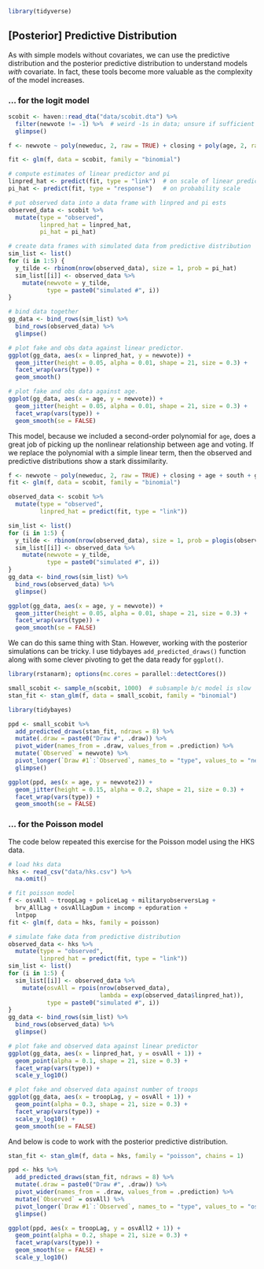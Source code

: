 
```r
library(tidyverse)
```

## [Posterior] Predictive Distribution

As with simple models without covariates, we can use the predictive distribution and the posterior predictive distribution to understand models *with* covariate. In fact, these tools become more valuable as the complexity of the model increases.

### ... for the logit model

```r
scobit <- haven::read_dta("data/scobit.dta") %>%
  filter(newvote != -1) %>%  # weird -1s in data; unsure if sufficient
  glimpse()

f <- newvote ~ poly(neweduc, 2, raw = TRUE) + closing + poly(age, 2, raw = TRUE) + south + gov

fit <- glm(f, data = scobit, family = "binomial")

# compute estimates of linear predictor and pi
linpred_hat <- predict(fit, type = "link")  # on scale of linear predictor
pi_hat <- predict(fit, type = "response")   # on probability scale

# put observed data into a data frame with linpred and pi ests
observed_data <- scobit %>%
  mutate(type = "observed", 
         linpred_hat = linpred_hat, 
         pi_hat = pi_hat)

# create data frames with simulated data from predictive distribution
sim_list <- list()
for (i in 1:5) {
  y_tilde <- rbinom(nrow(observed_data), size = 1, prob = pi_hat)
  sim_list[[i]] <- observed_data %>%
    mutate(newvote = y_tilde, 
           type = paste0("simulated #", i))
}

# bind data together
gg_data <- bind_rows(sim_list) %>%
  bind_rows(observed_data) %>%
  glimpse()

# plot fake and obs data against linear predictor.
ggplot(gg_data, aes(x = linpred_hat, y = newvote)) + 
  geom_jitter(height = 0.05, alpha = 0.01, shape = 21, size = 0.3) + 
  facet_wrap(vars(type)) + 
  geom_smooth()

# plot fake and obs data against age.
ggplot(gg_data, aes(x = age, y = newvote)) + 
  geom_jitter(height = 0.05, alpha = 0.01, shape = 21, size = 0.3) + 
  facet_wrap(vars(type)) + 
  geom_smooth(se = FALSE)
```

This model, because we included a second-order polynomial for `age`, does a great job of picking up the nonlinear relationship between age and voting. If we replace the polynomial with a simple linear term, then the observed and predictive distributions show a stark dissimilarity.

```r
f <- newvote ~ poly(neweduc, 2, raw = TRUE) + closing + age + south + gov
fit <- glm(f, data = scobit, family = "binomial")

observed_data <- scobit %>%
  mutate(type = "observed", 
         linpred_hat = predict(fit, type = "link"))

sim_list <- list()
for (i in 1:5) {
  y_tilde <- rbinom(nrow(observed_data), size = 1, prob = plogis(observed_data$linpred_hat))
  sim_list[[i]] <- observed_data %>%
    mutate(newvote = y_tilde, 
           type = paste0("simulated #", i))
}
gg_data <- bind_rows(sim_list) %>%
  bind_rows(observed_data) %>%
  glimpse()

ggplot(gg_data, aes(x = age, y = newvote)) + 
  geom_jitter(height = 0.05, alpha = 0.01, shape = 21, size = 0.3) + 
  facet_wrap(vars(type)) + 
  geom_smooth(se = FALSE)
```

We can do this same thing with Stan. However, working with the posterior simulations can be tricky. I use tidybayes `add_predicted_draws()` function along with some clever pivoting to get the data ready for `ggplot()`.

```r
library(rstanarm); options(mc.cores = parallel::detectCores())

small_scobit <- sample_n(scobit, 1000)  # subsample b/c model is slow
stan_fit <- stan_glm(f, data = small_scobit, family = "binomial")
```

```r
library(tidybayes)

ppd <- small_scobit %>%
  add_predicted_draws(stan_fit, ndraws = 8) %>%
  mutate(.draw = paste0("Draw #", .draw)) %>% 
  pivot_wider(names_from = .draw, values_from = .prediction) %>%
  mutate(`Observed` = newvote) %>% 
  pivot_longer(`Draw #1`:`Observed`, names_to = "type", values_to = "newvote2") %>%
  glimpse()

ggplot(ppd, aes(x = age, y = newvote2)) + 
  geom_jitter(height = 0.15, alpha = 0.2, shape = 21, size = 0.3) + 
  facet_wrap(vars(type)) + 
  geom_smooth(se = FALSE)
```

### ... for the Poisson model

The code below repeated this exercise for the Poisson model using the HKS data.

```r

# load hks data
hks <- read_csv("data/hks.csv") %>%
  na.omit()

# fit poisson model
f <- osvAll ~ troopLag + policeLag + militaryobserversLag + 
  brv_AllLag + osvAllLagDum + incomp + epduration + 
  lntpop
fit <- glm(f, data = hks, family = poisson)

# simulate fake data from predictive distribution
observed_data <- hks %>%
  mutate(type = "observed", 
         linpred_hat = predict(fit, type = "link"))
sim_list <- list()
for (i in 1:5) {
  sim_list[[i]] <- observed_data %>%
    mutate(osvAll = rpois(nrow(observed_data), 
                          lambda = exp(observed_data$linpred_hat)),
           type = paste0("simulated #", i))
}
gg_data <- bind_rows(sim_list) %>%
  bind_rows(observed_data) %>%
  glimpse()

# plot fake and observed data against linear predictor
ggplot(gg_data, aes(x = linpred_hat, y = osvAll + 1)) + 
  geom_point(alpha = 0.1, shape = 21, size = 0.3) + 
  facet_wrap(vars(type)) + 
  scale_y_log10()

# plot fake and observed data against number of troops
ggplot(gg_data, aes(x = troopLag, y = osvAll + 1)) + 
  geom_point(alpha = 0.3, shape = 21, size = 0.3) + 
  facet_wrap(vars(type)) + 
  scale_y_log10() + 
  geom_smooth(se = FALSE)
```

And below is code to work with the posterior predictive distribution.

```r
stan_fit <- stan_glm(f, data = hks, family = "poisson", chains = 1)
```

```r
ppd <- hks %>%
  add_predicted_draws(stan_fit, ndraws = 8) %>% 
  mutate(.draw = paste0("Draw #", .draw)) %>% 
  pivot_wider(names_from = .draw, values_from = .prediction) %>%
  mutate(`Observed` = osvAll) %>% 
  pivot_longer(`Draw #1`:`Observed`, names_to = "type", values_to = "osvAll2") %>%
  glimpse()

ggplot(ppd, aes(x = troopLag, y = osvAll2 + 1)) + 
  geom_point(alpha = 0.2, shape = 21, size = 0.3) + 
  facet_wrap(vars(type)) + 
  geom_smooth(se = FALSE) + 
  scale_y_log10()
```
